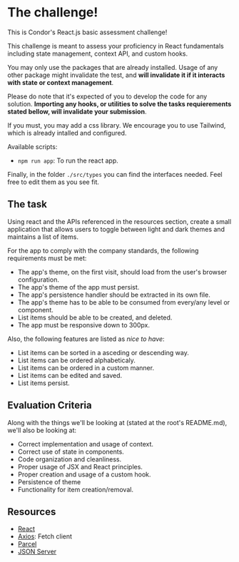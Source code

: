# The challenge!

This is Condor's React.js basic assessment challenge!

This challenge is meant to assess your proficiency in React fundamentals including state management, context API, and custom hooks.

You may only use the packages that are already installed. Usage of any other package might invalidate the test, and **will invalidate it if it interacts with state or context management**.

Please do note that it's expected of you to develop the code for any solution. **Importing any hooks, or utilities to solve the tasks requierements stated bellow, will invalidate your submission**.

If you must, you may add a css library. We encourage you to use Tailwind, which is already intalled and configured.

Available scripts:

- `npm run app`: To run the react app.

Finally, in the folder `./src/types` you can find the interfaces needed. Feel free to edit them as you see fit.

## The task

Using react and the APIs referenced in the resources section, create a small application that allows users to toggle between light and dark themes and maintains a list of items.

For the app to comply with the company standards, the following requirements must be met:

- The app's theme, on the first visit, should load from the user's browser configuration.
- The app's theme of the app must persist.
- The app's persistence handler should be extracted in its own file.
- The app's theme has to be able to be consumed from every/any level or component.
- List items should be able to be created, and deleted.
- The app must be responsive down to 300px.

Also, the following features are listed as _nice to have_:

- List items can be sorted in a asceding or descending way.
- List items can be ordered alphabeticaly.
- List items can be ordered in a custom manner.
- List items can be edited and saved.
- List items persist.

## Evaluation Criteria

Along with the things we'll be looking at (stated at the root's README.md), we'll also be looking at:

- Correct implementation and usage of context.
- Correct use of state in components.
- Code organization and cleanliness.
- Proper usage of JSX and React principles.
- Proper creation and usage of a custom hook.
- Persistence of theme
- Functionality for item creation/removal.

## Resources

- [React](https://reactjs.org/)
- [Axios](https://axios-http.com/docs/intro): Fetch client
- [Parcel](https://parceljs.org/recipes/react/)
- [JSON Server](https://github.com/typicode/json-server#getting-started)
